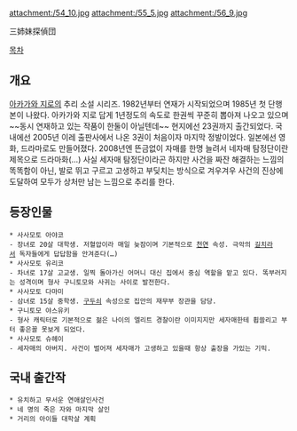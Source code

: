 attachment:/54_10.jpg attachment:/55_5.jpg attachment:/56_9.jpg

三姉妹探偵団

[[목차]]

== 개요 ==
[[아카가와 지로]]의 추리 소설 시리즈. 1982년부터 연재가 시작되었으며 1985년 첫 단행본이 나왔다. 아카가와 지로 답게 1년정도의 속도로 한권씩 꾸준히 뽑아져 나오고 있으며 ~~동시 연재하고 있는 작품이 한둘이 아닐텐데~~ 현지에선 23권까지 출간되었다. 국내에선 2005년 이레 출판사에서 나온 3권이 처음이자 마지막 정발이었다. 일본에선 영화, 드라마로도 만들어졌다. 2008년엔 뜬금없이 자매를 한명 늘려서 네자매 탐정단이란 제목으로 드라마화(…) 사실 세자매 탐정단이라곤 하지만 사건을 짜잔 해결하는 느낌의 똑똑함이 아닌, 발로 뛰고 구르고 고생하고 부딪치는 방식으로 겨우겨우 사건의 진상에 도달하여 모두가 상처만 남는 느낌으로 추리를 한다.

== 등장인물 ==
 * 사사모토 아야코
 - 장녀로 20살 대학생. 저혈압이라 매일 늦잠이며 기본적으로 [[천연]] 속성. 극악의 [[길치]]라서 독자들에게 답답함을 안겨준다(…)
 * 사사모토 유리코
 - 차녀로 17살 고교생. 일찍 돌아가신 어머니 대신 집에서 중심 역할을 맡고 있다. 똑부러지는 성격이며 형사 구니토모와 사귀는 사이로 발전한다. 
 * 사사모토 다마미
 - 삼녀로 15살 중학생. [[구두쇠]] 속성으로 집안의 재무부 장관을 담당.
 * 구니토모 야스유키
 - 형사 캐릭터로 기본적으로 젊은 나이의 엘리트 경찰이란 이미지지만 세자매한테 휩쓸리고 부터 좋은꼴 못보게 되었다.
 * 사사모토 슈헤이 
 - 세자매의 아버지. 사건이 벌어져 세자매가 고생하고 있을때 항상 출장을 가있는 기믹.

== 국내 출간작 ==
 * 유치하고 무서운 연애살인사건
 * 네 명의 죽은 자와 마지막 살인
 * 거리의 아이들 대학살 계획

 
